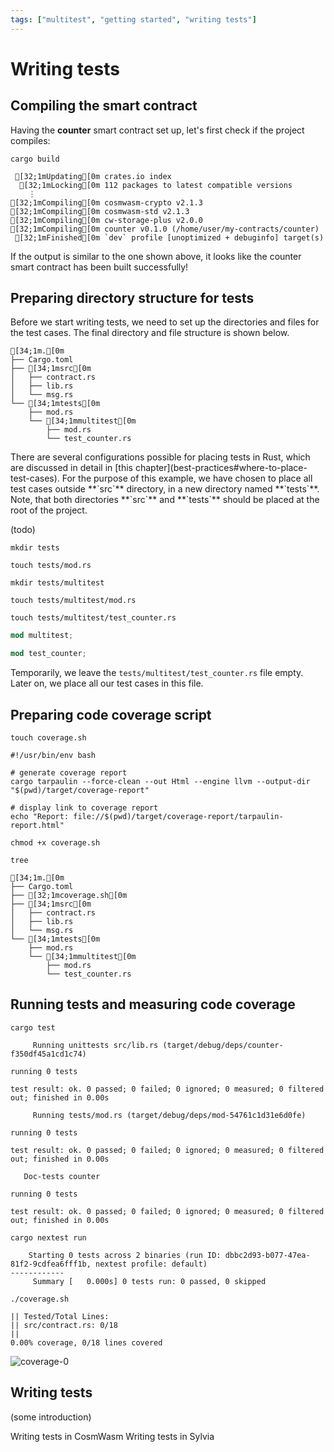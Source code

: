 ```yaml
---
tags: ["multitest", "getting started", "writing tests"]
---
```



# Writing tests

## Compiling the smart contract

Having the **counter** smart contract set up, let's first check if the project compiles:

```shell copy filename="TERMINAL"
cargo build
```

```ansi
 [32;1mUpdating[0m crates.io index
  [32;1mLocking[0m 112 packages to latest compatible versions
    ⋮
[32;1mCompiling[0m cosmwasm-crypto v2.1.3
[32;1mCompiling[0m cosmwasm-std v2.1.3
[32;1mCompiling[0m cw-storage-plus v2.0.0
[32;1mCompiling[0m counter v0.1.0 (/home/user/my-contracts/counter)
 [32;1mFinished[0m `dev` profile [unoptimized + debuginfo] target(s) in 3.27s
```

If the output is similar to the one shown above, it looks like the counter smart contract has been
built successfully!

## Preparing directory structure for tests

Before we start writing tests, we need to set up the directories and files for the test cases. The
final directory and file structure is shown below.

```ansi showLineNumbers {7-11} filename="counter (directory)"
[34;1m.[0m
├── Cargo.toml
├── [34;1msrc[0m
│   ├── contract.rs
│   ├── lib.rs
│   └── msg.rs
└── [34;1mtests[0m
    ├── mod.rs
    └── [34;1mmultitest[0m
        ├── mod.rs
        └── test_counter.rs
```

<Callout>
  There are several configurations possible for placing tests in Rust, which are discussed in detail
  in [this chapter](best-practices#where-to-place-test-cases). For the purpose of this example, we
  have chosen to place all test cases outside **`src`** directory, in a new directory named
  **`tests`**.
</Callout>

<Callout>
  Note, that both directories **`src`** and **`tests`** should be placed at the root of the project.
</Callout>

(todo)

```shell copy filename="TERMINAL"
mkdir tests
```

```shell copy filename="TERMINAL"
touch tests/mod.rs
```

```shell copy filename="TERMINAL"
mkdir tests/multitest
```

```shell copy filename="TERMINAL"
touch tests/multitest/mod.rs
```

```shell copy filename="TERMINAL"
touch tests/multitest/test_counter.rs
```

```rust copy filename="tests/mod.rs"
mod multitest;
```

```rust copy filename="tests/multitest/mod.rs"
mod test_counter;
```

Temporarily, we leave the `tests/multitest/test_counter.rs` file empty. Later on, we place all our
test cases in this file.

## Preparing code coverage script

```shell copy filename="TERMINAL"
touch coverage.sh
```

```shell copy filename="coverage.sh"
#!/usr/bin/env bash

# generate coverage report
cargo tarpaulin --force-clean --out Html --engine llvm --output-dir "$(pwd)/target/coverage-report"

# display link to coverage report
echo "Report: file://$(pwd)/target/coverage-report/tarpaulin-report.html"
```

```shell filename="TERMINAL"
chmod +x coverage.sh
```

```shell filename="TERMINAL"
tree
```

```ansi {3} filename="counter (directory)"
[34;1m.[0m
├── Cargo.toml
├── [32;1mcoverage.sh[0m
├── [34;1msrc[0m
│   ├── contract.rs
│   ├── lib.rs
│   └── msg.rs
└── [34;1mtests[0m
    ├── mod.rs
    └── [34;1mmultitest[0m
        ├── mod.rs
        └── test_counter.rs
```

## Running tests and measuring code coverage

```shell copy filename="TERMINAL"
cargo test
```

```ansi
     Running unittests src/lib.rs (target/debug/deps/counter-f350df45a1cd1c74)

running 0 tests

test result: ok. 0 passed; 0 failed; 0 ignored; 0 measured; 0 filtered out; finished in 0.00s

     Running tests/mod.rs (target/debug/deps/mod-54761c1d31e6d0fe)

running 0 tests

test result: ok. 0 passed; 0 failed; 0 ignored; 0 measured; 0 filtered out; finished in 0.00s

   Doc-tests counter

running 0 tests

test result: ok. 0 passed; 0 failed; 0 ignored; 0 measured; 0 filtered out; finished in 0.00s
```

```shell copy filename="TERMINAL"
cargo nextest run
```

```ansi
    Starting 0 tests across 2 binaries (run ID: dbbc2d93-b077-47ea-81f2-9cdfea6fff1b, nextest profile: default)
------------
     Summary [   0.000s] 0 tests run: 0 passed, 0 skipped
```

```shell copy filename="TERMINAL"
./coverage.sh
```

```ansi
|| Tested/Total Lines:
|| src/contract.rs: 0/18
||
0.00% coverage, 0/18 lines covered
```

![coverage-0](./coverage-0.png)

## Writing tests

(some introduction)

<Cards>
  <Card
    title="Writing tests for smart contracts written using pure CosmWasm"
    href="writing-tests/writing-tests-cosmwasm"
    icon=""
  >
    Writing tests in CosmWasm
  </Card>
  <Card
    title="Writing tests for smart contracts written using Sylvia framework"
    href="writing-tests/writing-tests-sylvia"
    icon=""
  >
    Writing tests in Sylvia
  </Card>
</Cards>

